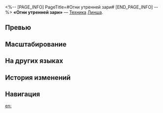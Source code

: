 <%-- [PAGE_INFO]
PageTitle=#Огни утренней зари#
[END_PAGE_INFO] --%>
{{Навык Инфобокс
|Название         = Огни утренней зари
|Изображение      = Навык Огни утренней зари.png
|Персонаж         = Линша
|Тип              = Техника
|Тэг              = Поддержка
|УронСтойк        = 
|ЭнергияГен       = 
|Энергия          = 
|Длительность     = 
|Описание         = Использование техники позволяет немедленно призвать Фуюань в начале следующего боя и накладывает на всех противников статус Затуманивание на 2 хода.
|Свойство1        = 
|Масштабирование1 = 
}}
'''«Огни утренней зари»''' — [[Техника]] [[Линша]].

==Превью==
{{Превью
|Файл = Огни утренней зари Превью
}}

==Масштабирование==


==На других языках==
{{На других языках
|en   = Wisps of Aurora
|zhs  = 流翠散云
|zht  = 流翠散雲
|ja   = {{Rubi|流翠散雲|りゅうすいさんうん}}
|ko   = 흩어지는 연무의 색채
|es   = Soplos de la aurora
|fr   = Effluves de l'aurore
|ru   = Огни утренней зари
|th   = Wisps of Aurora
|vi   = Lưu Thúy Tản Vân
|de   = Flüsternder Smaragd
|id   = Wisps of Aurora
|pt   = Chamas de Aurora
}}

==История изменений==
{{История изменений|3.5}}

==Навигация==
{{Навык Навбокс|Линша}}

[[en:]]
